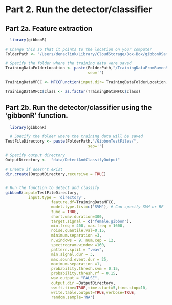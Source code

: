 # Part 2. Run the detector/classifier

## Part 2a. Feature extraction
```r
  library(gibbonR)

# Change this so that it points to the location on your computer
FolderPath <- '/Users/denaclink/Library/CloudStorage/Box-Box/gibbonRSampleFiles/'

# Specify the folder where the training data were saved
TrainingDataFolderLocation <- paste(FolderPath,"/TrainingDataFromRavenSelectionTables/",
                                    sep='')
  
TrainingDataMFCC <- MFCCFunction(input.dir= TrainingDataFolderLocation, min.freq = 400, max.freq = 1600,win.avg="standard")
  
TrainingDataMFCC$class <- as.factor(TrainingDataMFCC$class)
```
  
## Part 2b. Run the detector/classifier using the 'gibbonR' function.  
```r
  library(gibbonR)

  # Specify the folder where the training data will be saved
TestFileDirectory <- paste(FolderPath,"/GibbonTestFiles/",
                                    sep='')

# Specify output directory
OutputDirectory <-  "data/DetectAndClassifyOutput"

# Create if doesn't exist  
dir.create(OutputDirectory,recursive = TRUE)

 
# Run the function to detect and classify  
gibbonR(input=TestFileDirectory,
          input.type = 'directory',
                    feature.df=TrainingDataMFCC,
                    model.type.list=c('SVM'), # Can specify SVM or RF 
                    tune = TRUE,
                    short.wav.duration=300,
                    target.signal = c("female.gibbon"),
                    min.freq = 400, max.freq = 1600,
                    noise.quantile.val=0.15,
                    minimum.separation =3,
                    n.windows = 9, num.cep = 12,
                    spectrogram.window =160,
                    pattern.split = ".wav",
                    min.signal.dur = 3,
                    max.sound.event.dur = 25,
                    maximum.separation =1,
                    probability.thresh.svm = 0.15,
                    probability.thresh.rf = 0.15,
                    wav.output = "FALSE",
                    output.dir =OutputDirectory,
                    swift.time=TRUE,time.start=5,time.stop=10,
                    write.table.output=TRUE,verbose=TRUE,
                    random.sample='NA')
  
  

```

